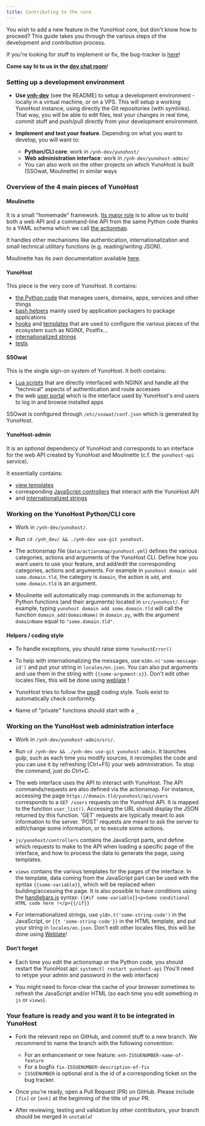 ```yaml
---
title: Contributing to the core
---
```


You wish to add a new feature in the YunoHost core, but don't know how to
proceed? This guide takes you through the various steps of the development and
contribution process.

If you're looking for stuff to implement or fix, the bug-tracker is
[here](https://github.com/YunoHost/issues/issues)!

**Come say hi to us in the [dev chat room](/chat_rooms)**!

### Setting up a development environment

- **Use [ynh-dev](https://github.com/YunoHost/ynh-dev)** (see the README) to
  setup a development environment - locally in a virtual machine, or on a VPS.
  This will setup a working YunoHost instance, using directly the Git repositories
  (with symlinks). That way, you will be able to edit files, test your changes in real
  time, commit stuff and push/pull directly from your development environment.

- **Implement and test your feature**. Depending on what you want to develop, you
  will want to:
  - **Python/CLI core**: work in `/ynh-dev/yunohost/`
  - **Web administration interface**: work in `/ynh-dev/yunohost-admin/`
  - You can also work on the other projects on which YunoHost is built
     (SSOwat, Moulinette) in similar ways

### Overview of the 4 main pieces of YunoHost

#### Moulinette

It is a small "homemade" framework. [Its major role](https://moulinette.readthedocs.io/en/latest/actionsmap.html)
is to allow us to build both a web API and a command-line API from the same
Python code thanks to a YAML schema which we call
[the actionmap](https://github.com/YunoHost/yunohost/blob/dev/share/actionsmap.yml).

It handles other mechanisms like authentication, internationalization and
small technical utilitary functions (e.g. reading/writing JSON).

Moulinette has its own documentation available [here](https://moulinette.readthedocs.io/en/latest/).

#### YunoHost

This piece is the very core of YunoHost. It contains:

- [the Python code](https://github.com/YunoHost/yunohost/tree/dev/src) that manages users, domains, apps, services and other things
- [bash helpers](https://github.com/YunoHost/yunohost/tree/dev/helpers) mainly used by application packagers to package applications
- [hooks](https://github.com/YunoHost/yunohost/tree/dev/hooks) and [templates](https://github.com/YunoHost/yunohost/tree/dev/conf) that are used to configure the various pieces of the ecosystem such as NGINX, Postfix...
- [internationalized strings](https://github.com/YunoHost/yunohost/tree/dev/locales)
- [tests](https://github.com/YunoHost/yunohost/tree/dev/tests)

#### SSOwat

This is the single sign-on system of YunoHost. It both contains:

- [Lua scripts](https://github.com/YunoHost/ssowat) that are directly interfaced with NGINX and handle all the "technical" aspects of authentication and route accesses
- the web [user portal](https://github.com/YunoHost/SSOwat/tree/dev/portal) which is the interface used by YunoHost's end users to log in and browse installed apps

SSOwat is configured through `/etc/ssowat/conf.json` which is generated by YunoHost.

#### YunoHost-admin

It is an *optional* dependency of YunoHost and corresponds to an interface for the web API created by YunoHost and Moulinette (c.f. the `yunohost-api` service).

It essentially contains:

- [view templates](https://github.com/YunoHost/yunohost-admin/tree/dev/app/src/views)
- corresponding [JavaScript controllers](https://github.com/YunoHost/yunohost-admin/tree/dev/src/js/yunohost/controllers) that interact with the YunoHost API
- and [internationalized strings](https://github.com/YunoHost/yunohost-admin/tree/dev/app/src/i18n/locales)

### Working on the YunoHost Python/CLI core

- Work in `/ynh-dev/yunohost/`.

- Run `cd /ynh_dev/ && ./ynh-dev use-git yunohost`.

- The actionsmap file (`data/actionsmap/yunohost.yml`) defines the various
  categories, actions and arguments of the YunoHost CLI. Define how you want
  users to use your feature, and add/edit the corresponding categories, actions
  and arguments. For example in `yunohost domain add some.domain.tld`, the
  category is `domain`, the action is `add`, and `some.domain.tld` is an
  argument.

- Moulinette will automatically map commands in the actionsmap to Python
  functions (and their arguments) located in `src/yunohost/`. For example, typing
  `yunohost domain add some.domain.tld` will call the function
  `domain_add(domainName)` in `domain.py`, with the argument `domainName` equal
  to `"some.domain.tld"`.

#### Helpers / coding style

- To handle exceptions, you should raise some `YunohostError()`

- To help with internationalizing the messages, use `m18n.n('some-message-id')`
  and put your string in `locales/en.json`. You can also put arguments and use
  them in the string with `{{some-argument:s}}`. Don't edit other locales files,
  this will be done using [weblate](https://translate.yunohost.org/) !

- YunoHost tries to follow the [pep8](http://pep8.org/) coding style. Tools
  exist to automatically check conformity.

- Name of "private" functions should start with a `_`

### Working on the YunoHost web administration interface

- Work in `/ynh-dev/yunohost-admin/src/`.

- Run `cd /ynh-dev && ./ynh-dev use-git yunohost-admin`. It launches gulp, such as each
  time you modify sources, it recompiles the code and you can use it by
  refreshing (Ctrl+F5) your web administration. To stop the command, just do Ctrl+C.

- The web interface uses the API to interact with YunoHost. The API
  commands/requests are also defined via the actionsmap. For instance, accessing
  the page `https://domain.tld/yunohost/api/users` corresponds to a `GET
  /users` requests on the YunoHost API. It is mapped to the function
  `user_list()`. Accessing the URL should display the JSON returned by this
  function. 'GET' requests are typically meant to ask information to the server.
  'POST' requests are meant to ask the server to edit/change some information,
  or to execute some actions.

- `js/yunohost/controllers` contains the JavaScript parts,
  and define which requests to make to the API when loading a specific page of
  the interface, and how to process the data to generate the page, using
  templates.

- `views` contains the various templates for the pages of the interface. In the
  template, data coming from the JavaScript part can be used with the syntax
  `{{some-variable}}`, which will be replaced when building/accessing the page.
  It is also possible to have conditions using the
  [handlebars.js](http://handlebarsjs.com) syntax: `{{#if
  some-variable}}<p>Some conditional HTML code here !</p>{{/if}}`

- For internationalized strings, use `y18n.t('some-string-code')` in the
  JavaScript, or `{{t 'some-string-code'}}` in the HTML template, and put your
  string in `locales/en.json`. Don't edit other locales files,
  this will be done using [Weblate](https://translate.yunohost.org/)!

#### Don't forget

- Each time you edit the actionsmap or the Python code, you should restart the YunoHost api:
  `systemctl restart yunohost-api`
  (You'll need to retype your admin and password in the web interface)

- You might need to force-clear the cache of your browser sometimes to refresh
  the JavaScript and/or HTML (so each time you edit something in `js` or `views`).

### Your feature is ready and you want it to be integrated in YunoHost

- Fork the relevant repo on GitHub, and commit stuff to a new branch. We recommend
  to name the branch with the following convention:
  - For an enhancement or new feature: `enh-ISSUENUMBER-name-of-feature`
  - For a bugfix `fix-ISSUENUMBER-description-of-fix`
  - `ISSUENUMBER` is optional and is the id of a corresponding ticket on the bug tracker.

- Once you're ready, open a Pull Request (PR) on GitHub. Please include `[fix]` or
  `[enh]` at the beginning of the title of your PR.

- After reviewing, testing and validation by other contributors, your branch
should be merged in `unstable`!
